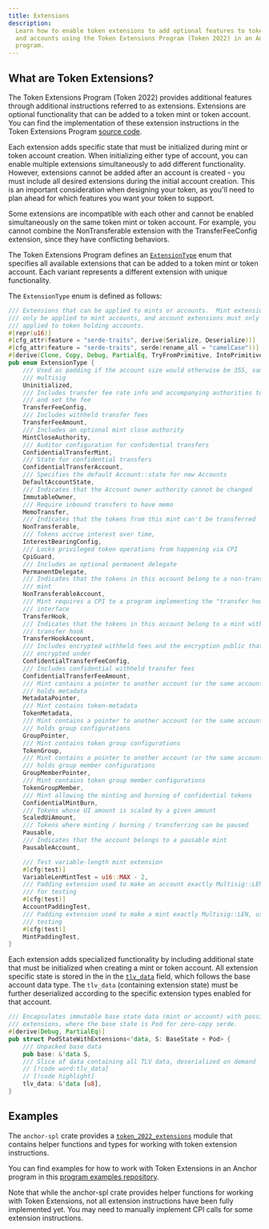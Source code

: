 ```yaml
---
title: Extensions
description:
  Learn how to enable token extensions to add optional features to token mints
  and accounts using the Token Extensions Program (Token 2022) in an Anchor
  program.
---
```


## What are Token Extensions?

The Token Extensions Program (Token 2022) provides additional features through
additional instructions referred to as extensions. Extensions are optional
functionality that can be added to a token mint or token account. You can find
the implementation of these extension instructions in the Token Extensions
Program
[source code](https://github.com/solana-program/token-2022/tree/main/program/src/extension).

Each extension adds specific state that must be initialized during mint or token
account creation. When initializing either type of account, you can enable
multiple extensions simultaneously to add different functionality. However,
extensions cannot be added after an account is created - you must include all
desired extensions during the initial account creation. This is an important
consideration when designing your token, as you'll need to plan ahead for which
features you want your token to support.

<Callout type="info">
  Some extensions are incompatible with each other and cannot be enabled
  simultaneously on the same token mint or token account. For example, you
  cannot combine the NonTransferable extension with the TransferFeeConfig
  extension, since they have conflicting behaviors.
</Callout>

The Token Extensions Program defines an
[`ExtensionType`](https://github.com/solana-program/token-2022/blob/main/program/src/extension/mod.rs#L1054-L1139)
enum that specifies all available extensions that can be added to a token mint
or token account. Each variant represents a different extension with unique
functionality.

The `ExtensionType` enum is defined as follows:

```rust title="Token Extensions"
/// Extensions that can be applied to mints or accounts.  Mint extensions must
/// only be applied to mint accounts, and account extensions must only be
/// applied to token holding accounts.
#[repr(u16)]
#[cfg_attr(feature = "serde-traits", derive(Serialize, Deserialize))]
#[cfg_attr(feature = "serde-traits", serde(rename_all = "camelCase"))]
#[derive(Clone, Copy, Debug, PartialEq, TryFromPrimitive, IntoPrimitive)]
pub enum ExtensionType {
    /// Used as padding if the account size would otherwise be 355, same as a
    /// multisig
    Uninitialized,
    /// Includes transfer fee rate info and accompanying authorities to withdraw
    /// and set the fee
    TransferFeeConfig,
    /// Includes withheld transfer fees
    TransferFeeAmount,
    /// Includes an optional mint close authority
    MintCloseAuthority,
    /// Auditor configuration for confidential transfers
    ConfidentialTransferMint,
    /// State for confidential transfers
    ConfidentialTransferAccount,
    /// Specifies the default Account::state for new Accounts
    DefaultAccountState,
    /// Indicates that the Account owner authority cannot be changed
    ImmutableOwner,
    /// Require inbound transfers to have memo
    MemoTransfer,
    /// Indicates that the tokens from this mint can't be transferred
    NonTransferable,
    /// Tokens accrue interest over time,
    InterestBearingConfig,
    /// Locks privileged token operations from happening via CPI
    CpiGuard,
    /// Includes an optional permanent delegate
    PermanentDelegate,
    /// Indicates that the tokens in this account belong to a non-transferable
    /// mint
    NonTransferableAccount,
    /// Mint requires a CPI to a program implementing the "transfer hook"
    /// interface
    TransferHook,
    /// Indicates that the tokens in this account belong to a mint with a
    /// transfer hook
    TransferHookAccount,
    /// Includes encrypted withheld fees and the encryption public that they are
    /// encrypted under
    ConfidentialTransferFeeConfig,
    /// Includes confidential withheld transfer fees
    ConfidentialTransferFeeAmount,
    /// Mint contains a pointer to another account (or the same account) that
    /// holds metadata
    MetadataPointer,
    /// Mint contains token-metadata
    TokenMetadata,
    /// Mint contains a pointer to another account (or the same account) that
    /// holds group configurations
    GroupPointer,
    /// Mint contains token group configurations
    TokenGroup,
    /// Mint contains a pointer to another account (or the same account) that
    /// holds group member configurations
    GroupMemberPointer,
    /// Mint contains token group member configurations
    TokenGroupMember,
    /// Mint allowing the minting and burning of confidential tokens
    ConfidentialMintBurn,
    /// Tokens whose UI amount is scaled by a given amount
    ScaledUiAmount,
    /// Tokens where minting / burning / transferring can be paused
    Pausable,
    /// Indicates that the account belongs to a pausable mint
    PausableAccount,

    /// Test variable-length mint extension
    #[cfg(test)]
    VariableLenMintTest = u16::MAX - 2,
    /// Padding extension used to make an account exactly Multisig::LEN, used
    /// for testing
    #[cfg(test)]
    AccountPaddingTest,
    /// Padding extension used to make a mint exactly Multisig::LEN, used for
    /// testing
    #[cfg(test)]
    MintPaddingTest,
}
```

Each extension adds specialized functionality by including additional state that
must be initialized when creating a mint or token account. All extension
specific state is stored in the in the
[`tlv_data`](https://github.com/solana-program/token-2022/blob/main/program/src/extension/mod.rs#L541-L549)
field, which follows the base account data type. The `tlv_data` (containing
extension state) must be further deserialized according to the specific
extension types enabled for that account.

```rust title="Token Extensions"
/// Encapsulates immutable base state data (mint or account) with possible
/// extensions, where the base state is Pod for zero-copy serde.
#[derive(Debug, PartialEq)]
pub struct PodStateWithExtensions<'data, S: BaseState + Pod> {
    /// Unpacked base data
    pub base: &'data S,
    /// Slice of data containing all TLV data, deserialized on demand
    // [!code word:tlv_data]
    // [!code highlight]
    tlv_data: &'data [u8],
}
```

## Examples

The `anchor-spl` crate provides a
[`token_2022_extensions`](https://github.com/coral-xyz/anchor/tree/0e5285aecdf410fa0779b7cd09a47f235882c156/spl/src/token_2022_extensions)
module that contains helper functions and types for working with token extension
instructions.

You can find examples for how to work with Token Extensions in an Anchor program
in this
[program examples repository](https://github.com/solana-developers/program-examples/tree/main/tokens/token-2022).

<Callout type="info">
  Note that while the anchor-spl crate provides helper functions for working
  with Token Extensions, not all extension instructions have been fully
  implemented yet. You may need to manually implement CPI calls for some
  extension instructions.
</Callout>

